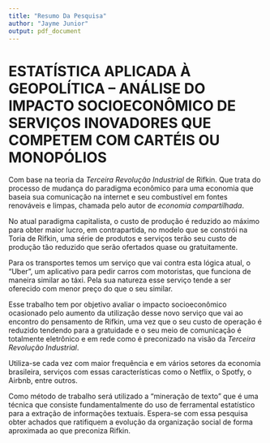 ```yaml
---
title: "Resumo Da Pesquisa"
author: "Jayme Junior"
output: pdf_document
---
```


# ESTATÍSTICA APLICADA À GEOPOLÍTICA – ANÁLISE DO IMPACTO SOCIOECONÔMICO DE SERVIÇOS INOVADORES QUE COMPETEM COM CARTÉIS OU MONOPÓLIOS

Com base na teoria da *Terceira Revolução Industrial* de Rifkin. Que 
trata do processo de mudança do paradigma econômico para uma economia 
que baseia sua comunicação na internet e seu combustível em fontes 
renováveis e limpas, chamada pelo autor de *economia compartilhada*.

No atual paradigma capitalista, o custo de produção é reduzido ao máximo 
para obter maior lucro, em contrapartida, no modelo que se constrói na 
Toria de Rifkin, uma série de produtos e serviços terão seu custo de
produção tão reduzido que serão ofertados quase ou gratuitamente.

Para os transportes temos um serviço que vai contra esta lógica atual, o
"Uber", um aplicativo para pedir carros com motoristas, que funciona de 
maneira similar ao táxi. Pela sua natureza esse serviço tende a ser 
oferecido com menor preço do que o seu similar.

Esse trabalho tem por objetivo avaliar o impacto socioeconômico 
ocasionado pelo aumento da utilização desse novo serviço que vai ao 
encontro do pensamento de Rifkin, uma vez que o seu custo de operação é 
reduzido tendendo para a gratuidade e o seu meio de comunicação é 
totalmente eletrônico e em rede como é preconizado na visão da 
*Terceira Revolução Industrial*.

Utiliza-se cada vez com maior frequência e em vários setores da economia
brasileira, serviços com essas características como o Netflix, o Spotfy, 
o Airbnb, entre outros.

Como método de trabalho será utilizado a “mineração de texto” que é uma 
técnica que consiste fundamentalmente do uso de ferramental estatístico 
para a extração de informações textuais. Espera-se com essa pesquisa 
obter achados que ratifiquem a evolução da organização social de forma 
aproximada ao que preconiza Rifkin.


